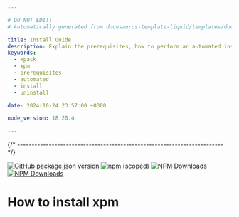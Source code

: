 ```yaml
---

# DO NOT EDIT!
# Automatically generated from docusaurus-template-liquid/templates/docusaurus.

title: Install Guide
description: Explain the prerequisites, how to perform an automated installation, how to uninstall.
keywords:
  - xpack
  - xpm
  - prerequisites
  - automated
  - install
  - uninstall

date: 2024-10-24 23:57:00 +0300

node_version: 18.20.4

---
```





{/* ------------------------------------------------------------------------ */}

[![GitHub package.json version](https://img.shields.io/github/package-json/v/xpack/xpm-js?color=green)](https://github.com/xpack/xpm-js/blob/mater/package.json)
[![npm (scoped)](https://img.shields.io/npm/v/xpm.svg?color=green)](https://www.npmjs.com/package/xpm/)
[![NPM Downloads](https://img.shields.io/npm/dw/xpm)](https://www.npmjs.com/package/xpm/)
[![NPM Downloads](https://img.shields.io/npm/d18m/xpm)](https://www.npmjs.com/package/xpm/)

# How to install xpm


<CustomInstall nodeVersion={frontMatter.node_version}/>

